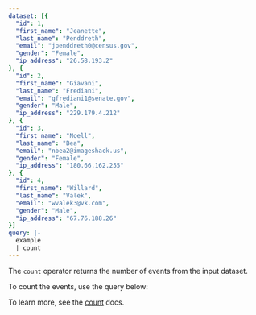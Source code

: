 ```yaml
---
dataset: [{
  "id": 1,
  "first_name": "Jeanette",
  "last_name": "Penddreth",
  "email": "jpenddreth0@census.gov",
  "gender": "Female",
  "ip_address": "26.58.193.2"
}, {
  "id": 2,
  "first_name": "Giavani",
  "last_name": "Frediani",
  "email": "gfrediani1@senate.gov",
  "gender": "Male",
  "ip_address": "229.179.4.212"
}, {
  "id": 3,
  "first_name": "Noell",
  "last_name": "Bea",
  "email": "nbea2@imageshack.us",
  "gender": "Female",
  "ip_address": "180.66.162.255"
}, {
  "id": 4,
  "first_name": "Willard",
  "last_name": "Valek",
  "email": "wvalek3@vk.com",
  "gender": "Male",
  "ip_address": "67.76.188.26"
}]
query: |-
  example
  | count
---
```


The `count` operator returns the number of events from the input dataset.

To count the events, use the query below:

<AplByExampleEditor />

To learn more, see the [count](/docs/apl/tabular-operators/count-operator) docs.
